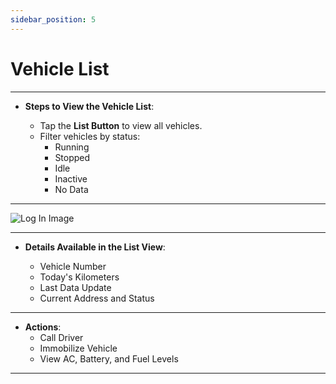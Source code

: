 ```yaml
---
sidebar_position: 5
---
```


# Vehicle List

---

- **Steps to View the Vehicle List**:

  - Tap the **List Button** to view all vehicles.
  - Filter vehicles by status:
    - Running
    - Stopped
    - Idle
    - Inactive
    - No Data

---

<div
  style={{
    display: 'flex',
    justifyContent: 'center',
    alignItems: 'center',
    height: '500px',
  }}
>
  <img
    src="/assets/guide-images/List.png"
    alt="Log In Image"
    style={{
      width: '250px',
      border: '1px solid #ccc',
      borderRadius: '8px',
      boxShadow: '0 4px 6px rgba(0, 0, 0, 0.1)',
    }}
  />
</div>

---

- **Details Available in the List View**:

  - Vehicle Number
  - Today's Kilometers
  - Last Data Update
  - Current Address and Status

---

- **Actions**:
  - Call Driver
  - Immobilize Vehicle
  - View AC, Battery, and Fuel Levels

---
